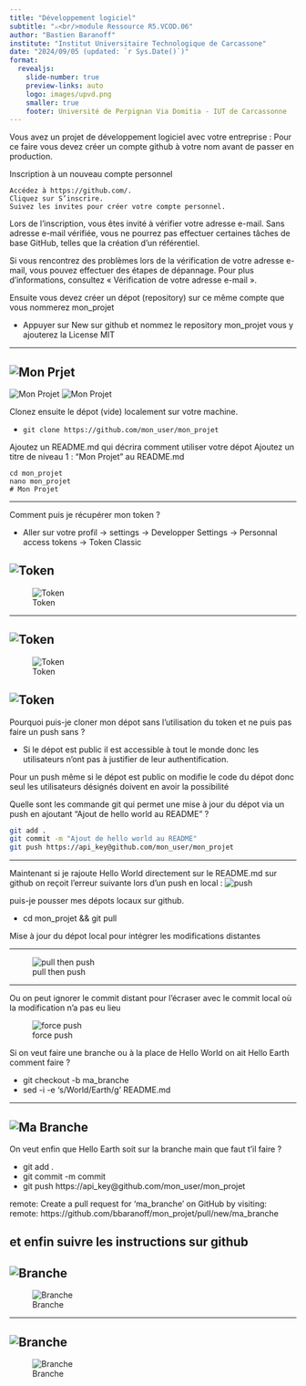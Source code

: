 ```yaml
---
title: "Développement logiciel"
subtitle: "⚔<br/>module Ressource R5.VCOD.06"
author: "Bastien Baranoff"
institute: "Institut Universitaire Technologique de Carcassone"
date: "2024/09/05 (updated: `r Sys.Date()`)"
format:
  revealjs: 
    slide-number: true
    preview-links: auto
    logo: images/upvd.png
    smaller: true
    footer: Université de Perpignan Via Domitia - IUT de Carcassonne
---
```


Vous avez un projet de développement logiciel avec votre entreprise :
Pour ce faire vous devez créer un compte github à votre nom avant de passer
en production.  

Inscription à un nouveau compte personnel

    Accédez à https://github.com/.
    Cliquez sur S’inscrire.
    Suivez les invites pour créer votre compte personnel.

Lors de l’inscription, vous êtes invité à vérifier votre adresse e-mail. Sans adresse e-mail vérifiée, vous ne pourrez pas effectuer certaines tâches de base GitHub, telles que la création d’un référentiel.

Si vous rencontrez des problèmes lors de la vérification de votre adresse e-mail, vous pouvez effectuer des étapes de dépannage. Pour plus d’informations, consultez « Vérification de votre adresse e-mail ».

Ensuite vous devez créer un dépot (repository) sur ce même compte que vous nommerez mon_projet  
 
- Appuyer sur New sur github et nommez le repository mon_projet vous y ajouterez la License MIT


---

![Mon Prjet](images/mon_projet.png)
---

![Mon Projet](images/mit.png)
![Mon Projet](images/mit_lic.png)

Clonez ensuite le dépot (vide) localement sur votre machine.  

- ```git clone https://github.com/mon_user/mon_projet```  

Ajoutez un README.md qui décrira comment utiliser votre dépot Ajoutez un titre de niveau 1 : "Mon Projet" au README.md  

```
cd mon_projet
nano mon_projet
# Mon Projet  
```
---

Comment puis je récupérer mon token ?  

- Aller sur votre profil -> settings -> Developper Settings -> Personnal access tokens -> Token Classic  

![Token](images/tok_1.png)
---


![Token](images/tok_2.png)

---

![Token](images/tok_3.png)
---

![Token](images/tok_5.png)

![Token](images/tok_6.png)
---

Pourquoi puis-je cloner mon dépot sans l'utilisation du token et ne puis pas faire un push sans ?  

- Si le dépot est public il est accessible à tout le monde donc les utilisateurs n'ont pas à justifier de leur authentification.  

Pour un push même si le dépot est public on modifie le code du dépot donc seul les utilisateurs désignés doivent en avoir la possibilité  

Quelle sont les commande git qui permet une mise à jour du dépot via un push en ajoutant "Ajout de hello world au README" ?  

```bash
git add .
git commit -m "Ajout de hello world au README"
git push https://api_key@github.com/mon_user/mon_projet  
```

---

Maintenant si je rajoute Hello World directement sur le README.md sur github on reçoit l'erreur suivante lors d'un push en local :
![push](images/push_fail.png)

puis-je pousser mes dépots locaux sur github.  

- cd mon_projet && git pull 

Mise à jour du dépot local pour intégrer les modifications distantes  

---

![pull then push](images/pull_n_push.png)

---

Ou on peut ignorer le commit distant pour l'écraser avec le commit local où la modification n'a pas eu lieu

![force push](images/force_push.png)


Si on veut faire une branche ou à la place de Hello World on ait Hello Earth comment faire ?  

- git checkout -b ma_branche  
- sed -i -e 's/World/Earth/g' README.md  

---

![Ma Branche](images/ma_branche.png)
---

On veut enfin que Hello Earth soit sur la branche main que faut t'il faire ?  

- git add .  
- git commit -m commit  
- git push https://api_key@github.com/mon_user/mon_projet  


remote: Create a pull request for 'ma_branche' on GitHub by visiting:  
remote:      https://github.com/bbaranoff/mon_projet/pull/new/ma_branche  

et enfin suivre les instructions sur github  
---  

![Branche](images/branch1.png)
---  

![Branche](images/branch2.png)

---  

![Branche](images/branch3.png)
---  

![Branche](images/branch4.png)
